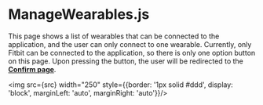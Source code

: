 
# ManageWearables.js

This page shows a list of wearables that can be connected to the application, and the user can only connect to one wearable. Currently, only Fitbit can be connected to the application, so there is only one option button on this page. Upon pressing the button, the user will be redirected to the **[Confirm page](./confirm-auth)**.


<img src={src} width="250" style={{border: '1px solid #ddd', display: 'block', marginLeft: 'auto', marginRight: 'auto'}}/>